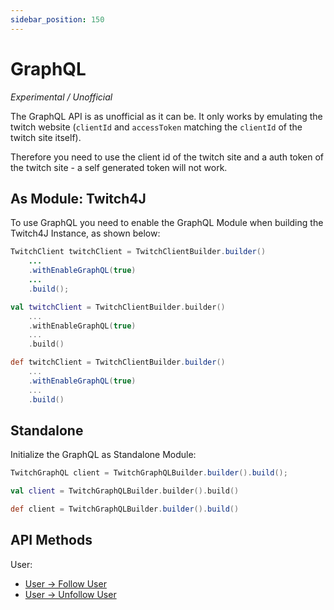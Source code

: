 ```yaml
---
sidebar_position: 150
---
```



# GraphQL

*Experimental / Unofficial*

The GraphQL API is as unofficial as it can be. It only works by emulating the twitch website (`clientId` and `accessToken` matching the `clientId` of the twitch site itself).

Therefore you need to use the client id of the twitch site and a auth token of the twitch site - a self generated token will not work.

## As Module: Twitch4J

To use GraphQL you need to enable the GraphQL Module when building the Twitch4J Instance, as shown below:

<Tabs groupId="code">
<TabItem value="java" label="Java">

```java
TwitchClient twitchClient = TwitchClientBuilder.builder()
    ...
    .withEnableGraphQL(true)
    ...
    .build();
```

</TabItem>
<TabItem value="kotlin" label="Kotlin">

```kotlin
val twitchClient = TwitchClientBuilder.builder()
    ...
    .withEnableGraphQL(true)
    ...
    .build()
```

</TabItem>
<TabItem value="groovy" label="Groovy">

```groovy
def twitchClient = TwitchClientBuilder.builder()
    ...
    .withEnableGraphQL(true)
    ...
    .build()
```

</TabItem>
</Tabs>

## Standalone

Initialize the GraphQL as Standalone Module:

<Tabs groupId="code">
<TabItem value="java" label="Java">

```java
TwitchGraphQL client = TwitchGraphQLBuilder.builder().build();
```

</TabItem>
<TabItem value="kotlin" label="Kotlin">

```kotlin
val client = TwitchGraphQLBuilder.builder().build()
```

</TabItem>
<TabItem value="groovy" label="Groovy">

```groovy
def client = TwitchGraphQLBuilder.builder().build()
```

</TabItem>
</Tabs>

## API Methods

User:

- [User -> Follow User](./user-follow)
- [User -> Unfollow User](./user-unfollow)

